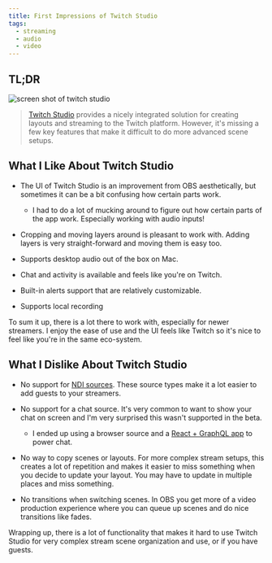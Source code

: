 ```yaml
---
title: First Impressions of Twitch Studio
tags:
  - streaming
  - audio
  - video
---
```


## TL;DR

![screen shot of twitch studio](./twitch-studio.png)

> [Twitch Studio](https://www.twitch.tv/broadcast/studio) provides a nicely integrated solution for creating layouts and streaming to the Twitch platform. However, it's missing a few key features that make it difficult to do more advanced scene setups.

## What I Like About Twitch Studio

- The UI of Twitch Studio is an improvement from OBS aesthetically, but sometimes it can be a bit confusing how certain parts work.

  - I had to do a lot of mucking around to figure out how certain parts of the app work. Especially working with audio inputs!

- Cropping and moving layers around is pleasant to work with. Adding layers is very straight-forward and moving them is easy too.

- Supports desktop audio out of the box on Mac.

- Chat and activity is available and feels like you're on Twitch.

- Built-in alerts support that are relatively customizable.

- Supports local recording

To sum it up, there is a lot there to work with, especially for newer streamers. I enjoy the ease of use and the UI feels like Twitch so it's nice to feel like you're in the same eco-system.

## What I Dislike About Twitch Studio

- No support for [NDI sources](https://www.skype.com/en/content-creators/). These source types make it a lot easier to add guests to your streamers.

- No support for a chat source. It's very common to want to show your chat on screen and I'm very surprised this wasn't supported in the beta.

  - I ended up using a browser source and a [React + GraphQL app](https://github.com/kkemple/the-worst-dev-stream-helpers) to power chat.

- No way to copy scenes or layouts. For more complex stream setups, this creates a lot of repetition and makes it easier to miss something when you decide to update your layout. You may have to update in multiple places and miss something.

- No transitions when switching scenes. In OBS you get more of a video production experience where you can queue up scenes and do nice transitions like fades.

Wrapping up, there is a lot of functionality that makes it hard to use Twitch Studio for very complex stream scene organization and use, or if you have guests.
